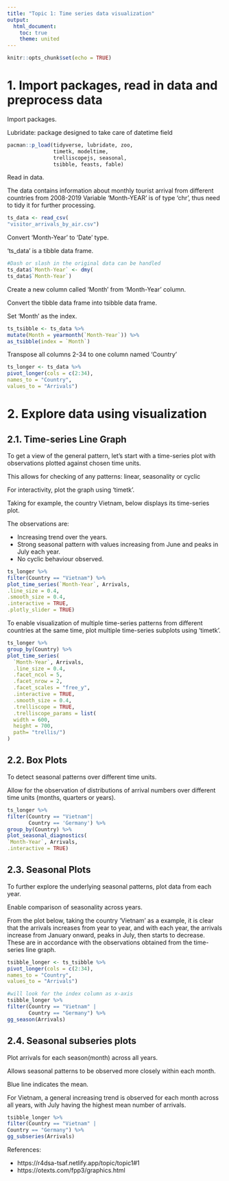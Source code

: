 ```yaml
---
title: "Topic 1: Time series data visualization"
output:
  html_document:
    toc: true
    theme: united
---
```


```r
knitr::opts_chunk$set(echo = TRUE)
```

# 1. Import packages, read in data and preprocess data

Import packages.

Lubridate: package designed to take care of datetime field

```r
pacman::p_load(tidyverse, lubridate, zoo, 
               timetk, modeltime, 
               trelliscopejs, seasonal,
               tsibble, feasts, fable)
``` 

Read in data.

The data contains information about monthly tourist arrival from different countries from 2008-2019
Variable 'Month-YEAR' is of type 'chr', thus need to tidy it for further processing.

```r
ts_data <- read_csv(
"visitor_arrivals_by_air.csv")
```

Convert 'Month-Year' to 'Date' type.

'ts_data' is a tibble data frame.

```r
#Dash or slash in the original data can be handled
ts_data$`Month-Year` <- dmy(
ts_data$`Month-Year`)
```

Create a new column called 'Month' from 'Month-Year' column.

Convert the tibble data frame into tsibble data frame.

Set 'Month' as the index.

```r

ts_tsibble <- ts_data %>%
mutate(Month = yearmonth(`Month-Year`)) %>%
as_tsibble(index = `Month`)
```

Transpose all columns 2-34 to one column named 'Country'

```r

ts_longer <- ts_data %>%
pivot_longer(cols = c(2:34),
names_to = "Country",
values_to = "Arrivals")
```

# 2. Explore data using visualization

## 2.1. Time-series Line Graph

To get a view of the general pattern, let's start with a time-series plot with observations plotted against chosen time units.

This allows for checking of any patterns: linear, seasonality or cyclic

For interactivity, plot the graph using 'timetk'.

Taking for example, the country Vietnam, below displays its time-series plot.

The observations are:

  + Increasing trend over the years.
  + Strong seasonal pattern with values increasing from June         and peaks in July each year.
  + No cyclic behaviour observed.
  
```r
ts_longer %>%
filter(Country == "Vietnam") %>%
plot_time_series(`Month-Year`, Arrivals,
.line_size = 0.4,
.smooth_size = 0.4,
.interactive = TRUE,
.plotly_slider = TRUE)

```

To enable visualization of multiple time-series patterns from different countries at the same time, plot multiple time-series subplots using 'timetk'.

```r
ts_longer %>%
group_by(Country) %>%
plot_time_series(
  `Month-Year`, Arrivals,
  .line_size = 0.4,
  .facet_ncol = 5,
  .facet_nrow = 2,
  .facet_scales = "free_y",
  .interactive = TRUE,
  .smooth_size = 0.4,
  .trelliscope = TRUE,
  .trelliscope_params = list(
  width = 600,
  height = 700,
  path= "trellis/")
)

```

## 2.2. Box Plots 

To detect seasonal patterns over different time units.

Allow for the observation of distributions of arrival numbers over different time units (months, quarters or years).

```r
ts_longer %>%
filter(Country == "Vietnam"|
       Country == 'Germany') %>%
group_by(Country) %>%
plot_seasonal_diagnostics(
`Month-Year`, Arrivals,
.interactive = TRUE)
```

## 2.3. Seasonal Plots

To further explore the underlying seasonal patterns, plot data from each year.

Enable comparison of seasonality across years.

From the plot below, taking the country 'Vietnam' as a example, it is clear that the arrivals increases from year to year, and with each year, the arrivals increase from January onward, peaks in July, then starts to decrease. These are in accordance with the observations obtained from the time-series line graph.

```r
tsibble_longer <- ts_tsibble %>%
pivot_longer(cols = c(2:34),
names_to = "Country",
values_to = "Arrivals")

#will look for the index column as x-axis
tsibble_longer %>%
filter(Country == "Vietnam" |
       Country == "Germany") %>%
gg_season(Arrivals)
```

## 2.4. Seasonal subseries plots

Plot arrivals for each season(month) across all years.

Allows seasonal patterns to be observed more closely within each month.

Blue line indicates the mean.

For Vietnam, a general increasing trend is observed for each month across all years, with July having the highest mean number of arrivals.

```r

tsibble_longer %>%
filter(Country == "Vietnam" |
Country == "Germany") %>%
gg_subseries(Arrivals)

```



References: 

+ https://r4dsa-tsaf.netlify.app/topic/topic1#1
+ https://otexts.com/fpp3/graphics.html






